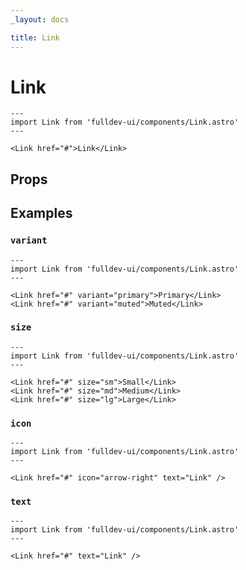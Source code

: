 ```yaml
---
_layout: docs

title: Link
---
```


# Link


```astro live
---
import Link from 'fulldev-ui/components/Link.astro'
---

<Link href="#">Link</Link>
```

## Props

<PropsTable />

## Examples

### `variant`

```astro live
---
import Link from 'fulldev-ui/components/Link.astro'
---

<Link href="#" variant="primary">Primary</Link>
<Link href="#" variant="muted">Muted</Link>
```

### `size`

```astro live
---
import Link from 'fulldev-ui/components/Link.astro'
---

<Link href="#" size="sm">Small</Link>
<Link href="#" size="md">Medium</Link>
<Link href="#" size="lg">Large</Link>
```

### `icon`

```astro live
---
import Link from 'fulldev-ui/components/Link.astro'
---

<Link href="#" icon="arrow-right" text="Link" />
```

### `text`

```astro live
---
import Link from 'fulldev-ui/components/Link.astro'
---

<Link href="#" text="Link" />
```
